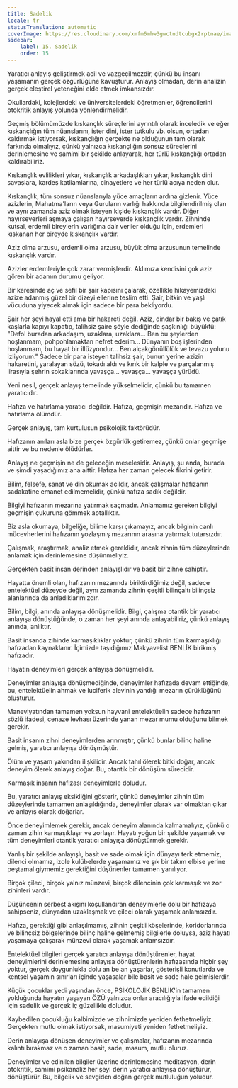 ```yaml
---
title: Sadelik
locale: tr
statusTranslation: automatic
coverImage: https://res.cloudinary.com/xmfm6mhw3gwctndtcubgx2rptnae/image/upload/v1740337243/small_cover_educacion_fundamental_a051170f1c.webp
sidebar:
    label: 15. Sadelik
    order: 15
---
```

Yaratıcı anlayış geliştirmek acil ve vazgeçilmezdir, çünkü bu insanı yaşamanın gerçek özgürlüğüne kavuşturur. Anlayış olmadan, derin analizin gerçek eleştirel yeteneğini elde etmek imkansızdır.

Okullardaki, kolejlerdeki ve üniversitelerdeki öğretmenler, öğrencilerini otokritik anlayış yolunda yönlendirmelidir.

Geçmiş bölümümüzde kıskançlık süreçlerini ayrıntılı olarak inceledik ve eğer kıskançlığın tüm nüanslarını, ister dini, ister tutkulu vb. olsun, ortadan kaldırmak istiyorsak, kıskançlığın gerçekte ne olduğunun tam olarak farkında olmalıyız, çünkü yalnızca kıskançlığın sonsuz süreçlerini derinlemesine ve samimi bir şekilde anlayarak, her türlü kıskançlığı ortadan kaldırabiliriz.

Kıskançlık evlilikleri yıkar, kıskançlık arkadaşlıkları yıkar, kıskançlık dini savaşlara, kardeş katliamlarına, cinayetlere ve her türlü acıya neden olur.

Kıskançlık, tüm sonsuz nüanslarıyla yüce amaçların ardına gizlenir. Yüce azizlerin, Mahatma'ların veya Guruların varlığı hakkında bilgilendirilmiş olan ve aynı zamanda aziz olmak isteyen kişide kıskançlık vardır. Diğer hayırseverleri aşmaya çalışan hayırseverde kıskançlık vardır. Zihninde kutsal, erdemli bireylerin varlığına dair veriler olduğu için, erdemleri kıskanan her bireyde kıskançlık vardır.

Aziz olma arzusu, erdemli olma arzusu, büyük olma arzusunun temelinde kıskançlık vardır.

Azizler erdemleriyle çok zarar vermişlerdir. Aklımıza kendisini çok aziz gören bir adamın durumu geliyor.

Bir keresinde aç ve sefil bir şair kapısını çalarak, özellikle hikayemizdeki azize adanmış güzel bir dizeyi ellerine teslim etti. Şair, bitkin ve yaşlı vücuduna yiyecek almak için sadece bir para bekliyordu.

Şair her şeyi hayal etti ama bir hakareti değil. Aziz, dindar bir bakış ve çatık kaşlarla kapıyı kapatıp, talihsiz şaire şöyle dediğinde şaşkınlığı büyüktü: "Defol buradan arkadaşım, uzaklara, uzaklara... Ben bu şeylerden hoşlanmam, pohpohlamaktan nefret ederim... Dünyanın boş işlerinden hoşlanmam, bu hayat bir illüzyondur... Ben alçakgönüllülük ve tevazu yolunu izliyorum." Sadece bir para isteyen talihsiz şair, bunun yerine azizin hakaretini, yaralayan sözü, tokadı aldı ve kırık bir kalple ve parçalanmış lirasıyla şehrin sokaklarında yavaşça... yavaşça... yavaşça yürüdü.

Yeni nesil, gerçek anlayış temelinde yükselmelidir, çünkü bu tamamen yaratıcıdır.

Hafıza ve hatırlama yaratıcı değildir. Hafıza, geçmişin mezarıdır. Hafıza ve hatırlama ölümdür.

Gerçek anlayış, tam kurtuluşun psikolojik faktörüdür.

Hafızanın anıları asla bize gerçek özgürlük getiremez, çünkü onlar geçmişe aittir ve bu nedenle ölüdürler.

Anlayış ne geçmişin ne de geleceğin meselesidir. Anlayış, şu anda, burada ve şimdi yaşadığımız ana aittir. Hafıza her zaman gelecek fikrini getirir.

Bilim, felsefe, sanat ve din okumak acildir, ancak çalışmalar hafızanın sadakatine emanet edilmemelidir, çünkü hafıza sadık değildir.

Bilgiyi hafızanın mezarına yatırmak saçmadır. Anlamamız gereken bilgiyi geçmişin çukuruna gömmek aptallıktır.

Biz asla okumaya, bilgeliğe, bilime karşı çıkamayız, ancak bilginin canlı mücevherlerini hafızanın yozlaşmış mezarının arasına yatırmak tutarsızdır.

Çalışmak, araştırmak, analiz etmek gereklidir, ancak zihnin tüm düzeylerinde anlamak için derinlemesine düşünmeliyiz.

Gerçekten basit insan derinden anlayışlıdır ve basit bir zihne sahiptir.

Hayatta önemli olan, hafızanın mezarında biriktirdiğimiz değil, sadece entelektüel düzeyde değil, aynı zamanda zihnin çeşitli bilinçaltı bilinçsiz alanlarında da anladıklarımızdır.

Bilim, bilgi, anında anlayışa dönüşmelidir. Bilgi, çalışma otantik bir yaratıcı anlayışa dönüştüğünde, o zaman her şeyi anında anlayabiliriz, çünkü anlayış anında, anlıktır.

Basit insanda zihinde karmaşıklıklar yoktur, çünkü zihnin tüm karmaşıklığı hafızadan kaynaklanır. İçimizde taşıdığımız Makyavelist BENLİK birikmiş hafızadır.

Hayatın deneyimleri gerçek anlayışa dönüşmelidir.

Deneyimler anlayışa dönüşmediğinde, deneyimler hafızada devam ettiğinde, bu, entelektüelin ahmak ve luciferik alevinin yandığı mezarın çürüklüğünü oluşturur.

Maneviyatından tamamen yoksun hayvani entelektüelin sadece hafızanın sözlü ifadesi, cenaze levhası üzerinde yanan mezar mumu olduğunu bilmek gerekir.

Basit insanın zihni deneyimlerden arınmıştır, çünkü bunlar bilinç haline gelmiş, yaratıcı anlayışa dönüşmüştür.

Ölüm ve yaşam yakından ilişkilidir. Ancak tahıl ölerek bitki doğar, ancak deneyim ölerek anlayış doğar. Bu, otantik bir dönüşüm sürecidir.

Karmaşık insanın hafızası deneyimlerle doludur.

Bu, yaratıcı anlayış eksikliğini gösterir, çünkü deneyimler zihnin tüm düzeylerinde tamamen anlaşıldığında, deneyimler olarak var olmaktan çıkar ve anlayış olarak doğarlar.

Önce deneyimlemek gerekir, ancak deneyim alanında kalmamalıyız, çünkü o zaman zihin karmaşıklaşır ve zorlaşır. Hayatı yoğun bir şekilde yaşamak ve tüm deneyimleri otantik yaratıcı anlayışa dönüştürmek gerekir.

Yanlış bir şekilde anlayışlı, basit ve sade olmak için dünyayı terk etmemiz, dilenci olmamız, izole kulübelerde yaşamamız ve şık bir takım elbise yerine peştamal giymemiz gerektiğini düşünenler tamamen yanılıyor.

Birçok çileci, birçok yalnız münzevi, birçok dilencinin çok karmaşık ve zor zihinleri vardır.

Düşüncenin serbest akışını koşullandıran deneyimlerle dolu bir hafızaya sahipseniz, dünyadan uzaklaşmak ve çileci olarak yaşamak anlamsızdır.

Hafıza, gerektiği gibi anlaşılmamış, zihnin çeşitli köşelerinde, koridorlarında ve bilinçsiz bölgelerinde bilinç haline gelmemiş bilgilerle doluysa, aziz hayatı yaşamaya çalışarak münzevi olarak yaşamak anlamsızdır.

Entelektüel bilgileri gerçek yaratıcı anlayışa dönüştürenler, hayat deneyimlerini derinlemesine anlayışa dönüştürenlerin hafızasında hiçbir şey yoktur, gerçek doygunlukla dolu an be an yaşarlar, gösterişli konutlarda ve kentsel yaşamın sınırları içinde yaşasalar bile basit ve sade hale gelmişlerdir.

Küçük çocuklar yedi yaşından önce, PSİKOLOJİK BENLİK'in tamamen yokluğunda hayatın yaşayan ÖZÜ yalnızca onlar aracılığıyla ifade edildiği için sadelik ve gerçek iç güzellikle doludur.

Kaybedilen çocukluğu kalbimizde ve zihnimizde yeniden fethetmeliyiz. Gerçekten mutlu olmak istiyorsak, masumiyeti yeniden fethetmeliyiz.

Derin anlayışa dönüşen deneyimler ve çalışmalar, hafızanın mezarında kalıntı bırakmaz ve o zaman basit, sade, masum, mutlu oluruz.

Deneyimler ve edinilen bilgiler üzerine derinlemesine meditasyon, derin otokritik, samimi psikanaliz her şeyi derin yaratıcı anlayışa dönüştürür, dönüştürür. Bu, bilgelik ve sevgiden doğan gerçek mutluluğun yoludur.

